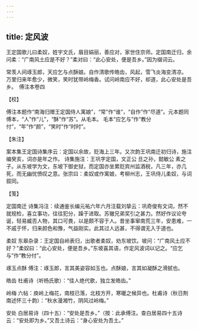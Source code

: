 ```yaml
---
---
---
```

title: 定风波
---







王定国歌儿曰柔奴，姓宇文氏，眉目娟丽，善应对，家世住京师。定国南迁归，余问柔：“广南风土应是不好？”柔对曰：“此心安处，便是吾乡。”因为缀词云。

常羡人间琢玉郎，天应乞与点酥娘。自作清歌传皓齿，风起，雪飞炎海变清凉。　万里归来年愈少，微笑，笑时犹带岭梅香。试问岭南应不好，却道，此心安处是吾乡。　傅注本卷四





【校】


傅注本题作“南海归赠王定国侍人寓娘”，“常”作“谁”，“自作”作“尽道”。元本题同傅本，“人”作“儿”，“酥”作“苏”。从毛本。 毛本“应乞与”作“教分付”，“年”作“颜”，“笑时”作“时时”。





【朱注】


案本集王定国诗集序云：定国以余故，贬海上三年。又次韵王巩南迁初归诗，施注编癸亥，词亦是年之作。 诗集施注：王巩字定国，文正公 旦之孙，懿敏公 素之子。从东坡学为文，东坡下御史狱，而定国亦坐累贬宾州监酒税，凡三年，亦几死，而无幽忧愤叹之意。张宗曰：柔奴或作寓娘，考柳州志，王巩侍儿柔奴，与词叙同。





【笺】


定国南迁 诗集冯注：续通鉴长编元祐六年六月注载刘挚云：巩奇俊有文词，然不就规检，喜立事功，往往犯分，躁于进取。苏辙兄弟奖引之甚力。然好作议论夸诞，轻易臧否人物，其口可畏，以是颇不容于人。昔坐事窜南荒三年，安患难，一不戚于怀，归来颜色和豫，气益刚实。此其过人远甚，不得谓无入于道也。

柔奴 东皋杂录：王定国自岭表归，出歌者柔奴，劝东坡饮。坡问：“广南风土应不好？”柔奴曰：“此心安处，便是吾乡。”东坡喜其语，作定风波词以记之。“应乞与”作“教分付”。

琢玉点酥 傅注：琢玉郎，言其美姿容如玉也。点酥娘，言其如凝酥之滑腻也。

皓齿 杜甫诗（听杨氏歌）：“佳人绝代歌，独立发皓齿。”

岭梅 六帖：庾岭上梅花，南枝已落，北枝方开，寒暖之候异也。杜甫诗（秋日荆南述怀三十韵）：“秋水漫湘竹，阴风过岭梅。”

安处 白居易诗（四十五）：“安处是吾乡。”（按：此承傅注。查白居易四十五诗云：“安处即为乡。”又吾土诗云：“身心安处为吾土。”